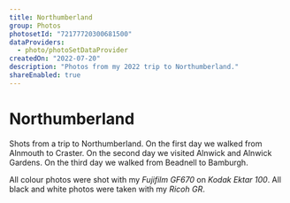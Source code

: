 ```yaml
---
title: Northumberland
group: Photos
photosetId: "72177720300681500"
dataProviders:
  - photo/photoSetDataProvider
createdOn: "2022-07-20"
description: "Photos from my 2022 trip to Northumberland."
shareEnabled: true
---
```



# Northumberland

Shots from a trip to Northumberland. On the first day we walked from Alnmouth to Craster. On the second day we visited Alnwick and Alnwick Gardens. On the third day we walked from Beadnell to Bamburgh.

All colour photos were shot with my _Fujifilm GF670_ on _Kodak Ektar 100_. All black and white photos were taken with my _Ricoh GR_.

<PhotoSet layout="one_two" />
